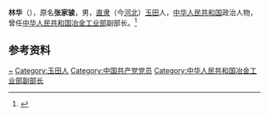 {{Otheruses|other=名为林华的其他人物|林华}}
{{Otheruses|other=名为张家骏的其他人物|张家骏}}

'''林华'''（{{bd|1923年||2001年}}），原名'''张家骏'''，男，[[直隶|直隶]]（今[[河北|河北]]）[[玉田|玉田]]人，[[中华人民共和国|中华人民共和国]]政治人物，曾任[[中华人民共和国冶金工业部|中华人民共和国冶金工业部]]副部长。<ref>{{Cite book|title=玉田古今名人录|author=李作仁主编; 兰崇双, 高世兴, 裴致钧副主编|publisher=天津古籍出版社|year=2007|isbn=|location=天津|pages=}}</ref>

== 参考资料 ==
{{reflist}}

{{中国人物小作品}}

{{Authority control}}
{{DEFAULTSORT:Lin}}
[[Category:张姓|~]]
[[Category:玉田人|Category:玉田人]]
[[Category:中国共产党党员|Category:中国共产党党员]]
[[Category:中华人民共和国冶金工业部副部长|Category:中华人民共和国冶金工业部副部长]]